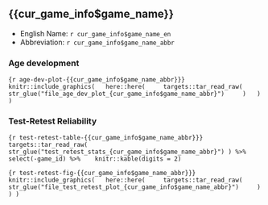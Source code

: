 ## {{cur_game_info$game_name}}

* English Name: `r cur_game_info$game_name_en`
* Abbreviation: `r cur_game_info$game_name_abbr`

### Age development

```{r age-dev-plot-{{cur_game_info$game_name_abbr}}}
knitr::include_graphics(
  here::here(
    targets::tar_read_raw(
      str_glue("file_age_dev_plot_{cur_game_info$game_name_abbr}")
    )
  )
)
```

### Test-Retest Reliability

```{r test-retest-table-{{cur_game_info$game_name_abbr}}}
targets::tar_read_raw(
  str_glue("test_retest_stats_{cur_game_info$game_name_abbr}")
) %>% 
  select(-game_id) %>% 
  knitr::kable(digits = 2)
```

```{r test-retest-fig-{{cur_game_info$game_name_abbr}}}
knitr::include_graphics(
  here::here(
    targets::tar_read_raw(
      str_glue("file_test_retest_plot_{cur_game_info$game_name_abbr}")
    )
  )
)
```

